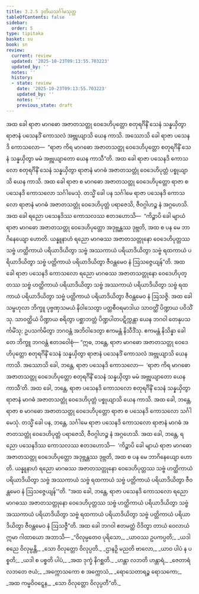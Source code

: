 ```yaml
---
title: 3.2.5 ဒုတိယသင်္ဂါမသုတ္တ
tableOfContents: false
sidebar:
  order: 5
type: tipitaka
basket: su
book: sn
review:
  current: review
  updated: '2025-10-23T09:13:55.703223'
  updated_by: ''
  notes: ''
  history:
  - state: review
    date: '2025-10-23T09:13:55.703223'
    updated_by: ''
    notes: ''
    previous_state: draft
---
```



<ReviewStatus review={frontmatter.review} showDetails={true} />

<HypothesisAnnotation frontmatter={frontmatter} />

<DynamicBreadcrumb />

<Division number="126" book="sn" e="ch" v="18" p="298">

<Paragraph number="663" book="sn">
အထ ခေါ ရာဇာ မာဂဓော အဇာတသတ္တု ဝေဒေဟိပုတ္တော စတုရင်္ဂိနိံ သေနံ သန္နယှိတွာ ရာဇာနံ ပသေနဒိံ ကောသလံ အဗ္ဘုယျာသိ ယေန ကာသိ. အဿောသိ ခေါ ရာဇာ ပသေနဒိ ကောသလော—  “ရာဇာ ကိရ မာဂဓော အဇာတသတ္တု ဝေဒေဟိပုတ္တော စတုရင်္ဂိနိံ သေနံ သန္နယှိတွာ မမံ အဗ္ဘုယျာတော ယေန ကာသီ”တိ. အထ ခေါ ရာဇာ ပသေနဒိ ကောသလော စတုရင်္ဂိနိံ သေနံ သန္နယှိတွာ ရာဇာနံ မာဂဓံ အဇာတသတ္တုံ ဝေဒေဟိပုတ္တံ ပစ္စုယျာသိ ယေန ကာသိ. အထ ခေါ ရာဇာ စ မာဂဓော အဇာတသတ္တု ဝေဒေဟိပုတ္တော ရာဇာ စ ပသေနဒိ ကောသလော သင်္ဂါမေသုံ. တသ္မိံ ခေါ ပန သင်္ဂါမေ ရာဇာ ပသေနဒိ ကောသလော ရာဇာနံ မာဂဓံ အဇာတသတ္တုံ ဝေဒေဟိပုတ္တံ ပရာဇေသိ, ဇီဝဂ္ဂါဟဉ္စ နံ အဂ္ဂဟေသိ. အထ ခေါ ရညော ပသေနဒိဿ ကောသလဿ ဧတဒဟောသိ—  “ကိဉ္စာပိ ခေါ မျာယံ ရာဇာ မာဂဓော အဇာတသတ္တု ဝေဒေဟိပုတ္တော အဒုဗ္ဘန္တဿ ဒုဗ္ဘတိ, အထ စ ပန မေ ဘာဂိနေယျော ဟောတိ. ယန္နူနာဟံ ရညော မာဂဓဿ အဇာတသတ္တုနော ဝေဒေဟိပုတ္တဿ သဗ္ဗံ ဟတ္ထိကာယံ ပရိယာဒိယိတွာ သဗ္ဗံ အဿကာယံ ပရိယာဒိယိတွာ သဗ္ဗံ ရထကာယံ ပရိယာဒိယိတွာ သဗ္ဗံ ပတ္တိကာယံ ပရိယာဒိယိတွာ ဇီဝန္တမေဝ နံ ဩသဇ္ဇေယျန်”တိ.
</Paragraph>

<Paragraph number="664" book="sn">
အထ ခေါ ရာဇာ ပသေနဒိ ကောသလော ရညော မာဂဓဿ အဇာတသတ္တုနော ဝေဒေဟိပုတ္တဿ သဗ္ဗံ ဟတ္ထိကာယံ ပရိယာဒိယိတွာ သဗ္ဗံ အဿကာယံ ပရိယာဒိယိတွာ သဗ္ဗံ ရထကာယံ ပရိယာဒိယိတွာ သဗ္ဗံ ပတ္တိကာယံ ပရိယာဒိယိတွာ ဇီဝန္တမေဝ နံ ဩသဇ္ဇိ.
</Paragraph>

<Paragraph number="665" book="sn">
အထ ခေါ သမ္ဗဟုလာ ဘိက္ခူ ပုဗ္ဗဏှသမယံ နိဝါသေတွာ ပတ္တစီဝရမာဒါယ သာဝတ္ထိံ ပိဏ္ဍာယ ပဝိသိံသု. သာဝတ္ထိယံ ပိဏ္ဍာယ စရိတွာ ပစ္ဆာဘတ္တံ ပိဏ္ဍပါတပဋိက္ကန္တာ ယေန ဘဂဝါ တေနုပသင်္ကမိံသု; ဥပသင်္ကမိတွာ ဘဂဝန္တံ အဘိဝါဒေတွာ ဧကမန္တံ နိသီဒိံသု. ဧကမန္တံ နိသိန္နာ ခေါ တေ ဘိက္ခူ ဘဂဝန္တံ ဧတဒဝေါစုံ—
</Paragraph>

<Paragraph number="666" book="sn">
“ဣဓ, ဘန္တေ, ရာဇာ မာဂဓော အဇာတသတ္တု ဝေဒေဟိပုတ္တော စတုရင်္ဂိနိံ သေနံ သန္နယှိတွာ ရာဇာနံ ပသေနဒိံ ကောသလံ အဗ္ဘုယျာသိ ယေန ကာသိ. အဿောသိ ခေါ, ဘန္တေ, ရာဇာ ပသေနဒိ ကောသလော—  ‘ရာဇာ ကိရ မာဂဓော အဇာတသတ္တု ဝေဒေဟိပုတ္တော စတုရင်္ဂိနိံ သေနံ သန္နယှိတွာ မမံ အဗ္ဘုယျာတော ယေန ကာသီ’တိ. အထ ခေါ, ဘန္တေ, ရာဇာ ပသေနဒိ ကောသလော စတုရင်္ဂိနိံ သေနံ သန္နယှိတွာ ရာဇာနံ မာဂဓံ အဇာတသတ္တုံ ဝေဒေဟိပုတ္တံ ပစ္စုယျာသိ ယေန ကာသိ. အထ ခေါ, ဘန္တေ, ရာဇာ စ မာဂဓော အဇာတသတ္တု ဝေဒေဟိပုတ္တော ရာဇာ စ ပသေနဒိ ကောသလော သင်္ဂါမေသုံ. တသ္မိံ ခေါ ပန, ဘန္တေ, သင်္ဂါမေ ရာဇာ ပသေနဒိ ကောသလော ရာဇာနံ မာဂဓံ အဇာတသတ္တုံ ဝေဒေဟိပုတ္တံ ပရာဇေသိ, ဇီဝဂ္ဂါဟဉ္စ နံ အဂ္ဂဟေသိ. အထ ခေါ, ဘန္တေ, ရညော ပသေနဒိဿ ကောသလဿ ဧတဒဟောသိ—  ‘ကိဉ္စာပိ ခေါ မျာယံ ရာဇာ မာဂဓော အဇာတသတ္တု ဝေဒေဟိပုတ္တော အဒုဗ္ဘန္တဿ ဒုဗ္ဘတိ, အထ စ ပန မေ ဘာဂိနေယျော ဟောတိ. ယန္နူနာဟံ ရညော မာဂဓဿ အဇာတသတ္တုနော ဝေဒေဟိပုတ္တဿ သဗ္ဗံ ဟတ္ထိကာယံ ပရိယာဒိယိတွာ သဗ္ဗံ အဿကာယံ သဗ္ဗံ ရထကာယံ သဗ္ဗံ ပတ္တိကာယံ ပရိယာဒိယိတွာ ဇီဝန္တမေဝ နံ ဩသဇ္ဇေယျန်’”တိ.
</Paragraph>

<Paragraph number="667" book="sn">
“အထ ခေါ, ဘန္တေ, ရာဇာ ပသေနဒိ ကောသလော ရညော မာဂဓဿ အဇာတသတ္တုနော ဝေဒေဟိပုတ္တဿ သဗ္ဗံ ဟတ္ထိကာယံ ပရိယာဒိယိတွာ သဗ္ဗံ အဿကာယံ ပရိယာဒိယိတွာ သဗ္ဗံ ရထကာယံ ပရိယာဒိယိတွာ သဗ္ဗံ ပတ္တိကာယံ ပရိယာဒိယိတွာ ဇီဝန္တမေဝ နံ ဩသဇ္ဇီ”တိ.
</Paragraph>

<Paragraph number="668" book="sn">
အထ ခေါ ဘဂဝါ ဧတမတ္ထံ ဝိဒိတွာ တာယံ ဝေလာယံ ဣမာ ဂါထာယော အဘာသိ—
</Paragraph>

<Paragraph number="669" type="verses" book="sn">
_“ဝိလုမ္ပတေဝ ပုရိသော,_  
_ယာဝဿ ဥပကပ္ပတိ;_  
_ယဒါ စညေ ဝိလုမ္ပန္တိ,_  
_သော ဝိလုတ္တော ဝိလုပ္ပတိ._  

</Paragraph>

<Paragraph number="670" type="verses" book="sn">
_ဌာနဉှိ မညတိ ဗာလော,_  
_ယာဝ ပါပံ န ပစ္စတိ;_  
_ယဒါ စ ပစ္စတိ ပါပံ,_  
_အထ ဒုက္ခံ နိဂစ္ဆတိ._  

</Paragraph>

<Paragraph number="671" type="verses" book="sn">
_ဟန္တာ လဘတိ ဟန္တာရံ,_  
_ဇေတာရံ လဘတေ ဇယံ;_  
_အက္ကောသကော စ အက္ကောသံ,_  
_ရောသေတာရဉ္စ ရောသကော;_  
_အထ ကမ္မဝိဝဋ္ဋေန,_  
_သော ဝိလုတ္တော ဝိလုပ္ပတီ”တိ._
</Paragraph>
</Division>